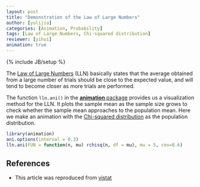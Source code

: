 ```yaml
---
layout: post
title: "Demonstration of the Law of Large Numbers"
author: [yulijia]
categories: [Animation, Probability]
tags: [Law of Large Numbers, Chi-squared distribution]
reviewer: [yihui]
animation: true
---
```

{% include JB/setup %}

The [Law of Large Numbers](http://en.wikipedia.org/wiki/Law_of_large_numbers) (LLN) basically
states that the average obtained from a large number of trials should be close to the expected
value, and will tend to become closer as more trials are performed.

The function `lln.ani()` in the [**animation** package](http://yihui.name/animation) provides us a
visualization method for the LLN. It plots the sample mean as the sample size grows to check
whether the sample mean approaches to the population mean. Here we make an animation with the
[Chi-squared distribution](http://en.wikipedia.org/wiki/Chi-squared_distribution) as the population
distribution.

```r
library(animation)
ani.options(interval = 0.3)
lln.ani(FUN = function(n, mu) rchisq(n, df = mu), mu = 5, cex=0.6)
```

## References
- This article was reproduced from [vistat](http://vis.supstat.com/2013/04/law-of-large-numbers/)